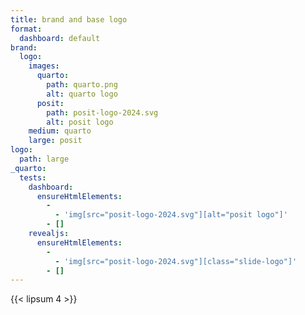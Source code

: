 ```yaml
---
title: brand and base logo
format:
  dashboard: default
brand:
  logo:
    images:
      quarto:
        path: quarto.png
        alt: quarto logo
      posit:
        path: posit-logo-2024.svg
        alt: posit logo
    medium: quarto
    large: posit
logo:
  path: large
_quarto:
  tests:
    dashboard:
      ensureHtmlElements:
        -
          - 'img[src="posit-logo-2024.svg"][alt="posit logo"]'
        - []
    revealjs:
      ensureHtmlElements:
        -
          - 'img[src="posit-logo-2024.svg"][class="slide-logo"]'
        - []
---
```


{{< lipsum 4 >}}